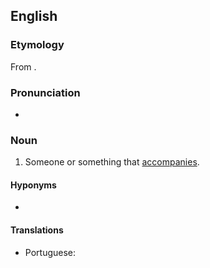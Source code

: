 ==English==

===Etymology===
From {{suffix|en|accompany|er|id2=agent noun}}.

===Pronunciation===
* {{a|UK}} {{IPA|/əˈkʌmp(ə)nɪə/|lang=en}}

===Noun===
{{en-noun}}

# Someone or something that [[accompany|accompanies]].

====Hyponyms====
* {{l|en|accompanist}}

====Translations====
{{trans-top|someone or something that accompanies}}
* Portuguese: {{t+|pt|acompanhante|m|f}}
{{trans-mid}}
{{trans-bottom}}